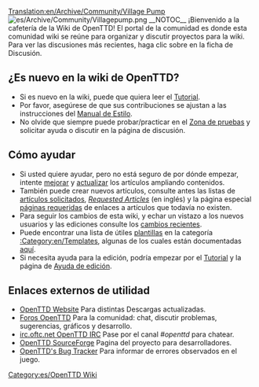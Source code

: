 [[Translation:en/Archive/Community/Village Pump]]
[[File:es/Archive/Community/Villagepump.png|right]]
__NOTOC__
¡Bienvenido a la cafetería de la Wiki de OpenTTD! El portal de la comunidad es donde esta comunidad wiki se reúne para organizar y discutir proyectos para la wiki. Para ver las discusiones más recientes, haga clic sobre en la ficha de Discusión.

==¿Es nuevo en la wiki de OpenTTD? ==
* Si es nuevo en la wiki, puede que quiera leer el [[es/Tutorial|Tutorial]].
* Por favor, asegúrese de que sus contribuciones se ajustan a las instrucciones del [[es/Wiki/Manual de Estilo|Manual de Estilo]].
* No olvide que siempre puede probar/practicar en el [[es/Zona de pruebas|Zona de pruebas]] y solicitar ayuda o discutir en la página de discusión.

==Cómo ayudar==
* Si usted quiere ayudar, pero no está seguro de por dónde empezar, intente [[:Category:es/Artículos que necesitan ampliarse|mejorar]] y [[:Category:es/Artículos que se están actualizando en español|actualizar]] los artículos ampliando contenidos.
* También puede crear nuevos artículos, consulte antes las listas de [[es/Artículos solicitados|artículos solicitados]], ''[[en/Requested Articles|Requested Articles]]'' (en inglés) y la página especial [[Special:Wantedpages|páginas requeridas]] de enlaces a artículos que todavía no existen.
* Para seguir los cambios de esta wiki, y echar un vistazo a los nuevos usuarios y las ediciones consulte los [[Special:RecentChanges|cambios recientes]].
* Puede encontrar una lista de útiles [https://www.wikipedia.org/wiki/es:ayuda:plantillas plantillas] en la categoría [[:Category:en/Templates]], algunas de los cuales están documentadas [[es/Wiki/Plantillas|aquí]].
* Si necesita ayuda para la edición, podría empezar por el [[es/Tutorial|Tutorial]] y la página de [[es/Ayuda de edición|Ayuda de edición]].

==Enlaces externos de utilidad==
* [http://www.openttd.org/ OpenTTD Website] Para distintas Descargas actualizadas.
* [http://forum.openttd.org Foros OpenTTD] Para la comunidad: chat, discutir problemas, sugerencias, gráficos y desarrollo.
* [irc://irc.oftc.net/openttd irc.oftc.net OpenTTD IRC] Pase por el canal ''#openttd'' para chatear.
* [http://sourceforge.net/projects/openttd/ OpenTTD SourceForge] Pagina del proyecto para desarrolladores.
* [http://bugs.openttd.org/ OpenTTD's Bug Tracker] Para informar de errores observados en el juego.

[[Category:es/OpenTTD Wiki]]